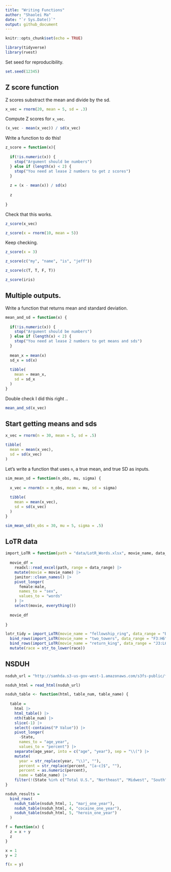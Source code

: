 ```yaml
---
title: "Writing Functions"
author: "Shaolei Ma"
date: "`r Sys.Date()`"
output: github_document
---
```


```r
knitr::opts_chunk$set(echo = TRUE)

library(tidyverse)
library(rvest)
```

Set seed for reproducibility.

```r
set.seed(12345)
```

## Z score function

Z scores substract the mean and divide by the sd.

```r
x_vec = rnorm(20, mean = 5, sd = .3)
```

Compute Z scores for `x_vec`.

```r
(x_vec - mean(x_vec)) / sd(x_vec)
```

Write a function to do this!

```r
z_score = function(x){
  
  if(!is.numeric(x)) {
    stop("Argument should be numbers")
  } else if (length(x) < 2) {
    stop("You need at lease 2 numbers to get z scores")
  }
  
  z = (x - mean(x)) / sd(x)
  
  z
  
}
```

Check that this works.

```r
z_score(x_vec)

z_score(x = rnorm(10, mean = 5))
```

Keep checking.

```r
z_score(x = 3)

z_score(c("my", "name", "is", "jeff"))

z_score(c(T, T, F, T))

z_score(iris)
```

## Multiple outputs.

Write a function that returns mean and standard deviation.

```r
mean_and_sd = function(x) {
  
  if(!is.numeric(x)) {
    stop("Argument should be numbers")
  } else if (length(x) < 2) {
    stop("You need at lease 2 numbers to get means and sds")
  }
  
  mean_x = mean(x)
  sd_x = sd(x)
  
  tibble(
    mean = mean_x,
    sd = sd_x
  )
}
```

Double check I did this right ..

```r
mean_and_sd(x_vec)
```

## Start getting means and sds

```r

x_vec = rnorm(n = 30, mean = 5, sd = .5)

tibble(
  mean = mean(x_vec),
  sd = sd(x_vec)
)

```

Let's write a function that uses `n`, a true mean, and true SD as inputs.

```r
sim_mean_sd = function(n_obs, mu, sigma) {
  
  x_vec = rnorm(n = n_obs, mean = mu, sd = sigma)
  
  tibble(
    mean = mean(x_vec),
    sd = sd(x_vec)
  )
}

sim_mean_sd(n_obs = 30, mu = 5, sigma = .5)
```

## LoTR data

```r
import_LoTR = function(path = "data/LotR_Words.xlsx", movie_name, data_range) {
  
  movie_df =
    readxl::read_excel(path, range = data_range) |> 
    mutate(movie = movie_name) |> 
    janitor::clean_names() |> 
    pivot_longer(
      female:male,
      names_to = "sex",
      values_to = "words"
    ) |> 
    select(movie, everything())
  
  movie_df
  
}

lotr_tidy = import_LoTR(movie_name = "fellowship_ring", data_range = "B3:D6") |> 
  bind_rows(import_LoTR(movie_name = "two_towers", data_range = "F3:H6")) |> 
  bind_rows(import_LoTR(movie_name = "return_king", data_range = "J3:L6")) |> 
  mutate(race = str_to_lower(race))
```

## NSDUH

```r
nsduh_url = "http://samhda.s3-us-gov-west-1.amazonaws.com/s3fs-public/field-uploads/2k15StateFiles/NSDUHsaeShortTermCHG2015.htm"

nsduh_html = read_html(nsduh_url)

nsduh_table <- function(html, table_num, table_name) {
  
  table = 
    html |> 
    html_table() |> 
    nth(table_num) |>
    slice(-1) |> 
    select(-contains("P Value")) |>
    pivot_longer(
      -State,
      names_to = "age_year", 
      values_to = "percent") |>
    separate(age_year, into = c("age", "year"), sep = "\\(") |>
    mutate(
      year = str_replace(year, "\\)", ""),
      percent = str_replace(percent, "[a-c]$", ""),
      percent = as.numeric(percent),
      name = table_name) |>
    filter(!(State %in% c("Total U.S.", "Northeast", "Midwest", "South", "West")))
}

nsduh_results = 
  bind_rows(
    nsduh_table(nsduh_html, 1, "marj_one_year"),
    nsduh_table(nsduh_html, 4, "cocaine_one_year"),
    nsduh_table(nsduh_html, 5, "heroin_one_year")
  )
```


```r
f = function(x) {
  z = x + y
  z
}

x = 1
y = 2

f(x = y)
```

